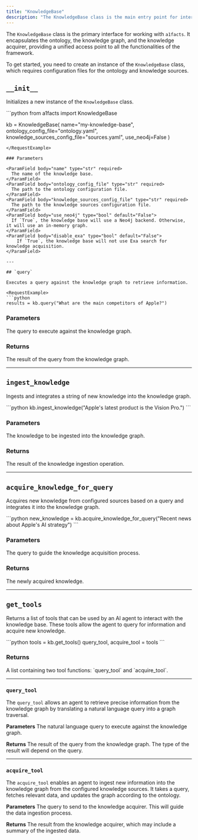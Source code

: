 ```yaml
---
title: "KnowledgeBase"
description: "The KnowledgeBase class is the main entry point for interacting with the a1facts knowledge base."
---
```


The `KnowledgeBase` class is the primary interface for working with `a1facts`. It encapsulates the ontology, the knowledge graph, and the knowledge acquirer, providing a unified access point to all the functionalities of the framework.

To get started, you need to create an instance of the `KnowledgeBase` class, which requires configuration files for the ontology and knowledge sources.

## `__init__`

Initializes a new instance of the `KnowledgeBase` class.

<RequestExample>
```python
from a1facts import KnowledgeBase

kb = KnowledgeBase(
    name="my-knowledge-base",
    ontology_config_file="ontology.yaml",
    knowledge_sources_config_file="sources.yaml",
    use_neo4j=False
)
```
</RequestExample>

### Parameters

<ParamField body="name" type="str" required>
  The name of the knowledge base.
</ParamField>
<ParamField body="ontology_config_file" type="str" required>
  The path to the ontology configuration file.
</ParamField>
<ParamField body="knowledge_sources_config_file" type="str" required>
  The path to the knowledge sources configuration file.
</ParamField>
<ParamField body="use_neo4j" type="bool" default="False">
  If `True`, the knowledge base will use a Neo4j backend. Otherwise, it will use an in-memory graph.
</ParamField>
<ParamField body="disable_exa" type="bool" default="False">
    If `True`, the knowledge base will not use Exa search for knowledge acquisition.
</ParamField>

---

## `query`

Executes a query against the knowledge graph to retrieve information.

<RequestExample>
```python
results = kb.query("What are the main competitors of Apple?")
```
</RequestExample>

### Parameters

<ParamField body="query" type="str" required>
  The query to execute against the knowledge graph.
</ParamField>

### Returns

<ResponseField name="result" type="str">
  The result of the query from the knowledge graph.
</ResponseField>

---

## `ingest_knowledge`

Ingests and integrates a string of new knowledge into the knowledge graph.

<RequestExample>
```python
kb.ingest_knowledge("Apple's latest product is the Vision Pro.")
```
</RequestExample>

### Parameters

<ParamField body="knowledge" type="str" required>
  The knowledge to be ingested into the knowledge graph.
</ParamField>

### Returns

<ResponseField name="result" type="str">
  The result of the knowledge ingestion operation.
</ResponseField>

---

## `acquire_knowledge_for_query`

Acquires new knowledge from configured sources based on a query and integrates it into the knowledge graph.

<RequestExample>
```python
new_knowledge = kb.acquire_knowledge_for_query("Recent news about Apple's AI strategy")
```
</RequestExample>

### Parameters

<ParamField body="query" type="str" required>
  The query to guide the knowledge acquisition process.
</ParamField>

### Returns

<ResponseField name="result" type="str">
  The newly acquired knowledge.
</ResponseField>

---

## `get_tools`

Returns a list of tools that can be used by an AI agent to interact with the knowledge base. These tools allow the agent to query for information and acquire new knowledge.

<RequestExample>
```python
tools = kb.get_tools()
query_tool, acquire_tool = tools
```
</RequestExample>

### Returns

<ResponseField name="tools" type="list">
  A list containing two tool functions: `query_tool` and `acquire_tool`.
</ResponseField>

---

### `query_tool`

The `query_tool` allows an agent to retrieve precise information from the knowledge graph by translating a natural language query into a graph traversal.

**Parameters**
<ParamField body="query" type="str" required>
  The natural language query to execute against the knowledge graph.
</ParamField>

**Returns**
<ResponseField name="result" type="any">
  The result of the query from the knowledge graph. The type of the result will depend on the query.
</ResponseField>

---

### `acquire_tool`

The `acquire_tool` enables an agent to ingest new information into the knowledge graph from the configured knowledge sources. It takes a query, fetches relevant data, and updates the graph according to the ontology.

**Parameters**
<ParamField body="query" type="str" required>
  The query to send to the knowledge acquirer. This will guide the data ingestion process.
</ParamField>

**Returns**
<ResponseField name="result" type="any">
  The result from the knowledge acquirer, which may include a summary of the ingested data.
</ResponseField>
